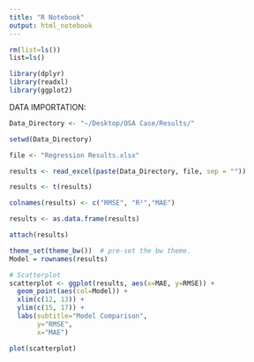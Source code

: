 ```yaml
---
title: "R Notebook"
output: html_notebook
---
```



```r
rm(list=ls())
list=ls()
```

```r
library(dplyr)
library(readxl)
library(ggplot2)
```

DATA IMPORTATION:
```r
Data_Directory <- "~/Desktop/OSA Case/Results/"

setwd(Data_Directory)

file <- "Regression Results.xlsx"

results <- read_excel(paste(Data_Directory, file, sep = ""))

results <- t(results)

colnames(results) <- c("RMSE", "R²","MAE")

results <- as.data.frame(results)
```


```r
attach(results)
```


```r
theme_set(theme_bw())  # pre-set the bw theme.
Model = rownames(results)

# Scatterplot
scatterplot <- ggplot(results, aes(x=MAE, y=RMSE)) + 
  geom_point(aes(col=Model)) + 
  xlim(c(12, 13)) + 
  ylim(c(15, 17)) + 
  labs(subtitle="Model Comparison", 
       y="RMSE", 
       x="MAE")

plot(scatterplot)
```

